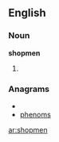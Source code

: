 ==English==
===Noun===
'''shopmen'''
# {{plural of|[[shopman]]}}

===Anagrams===
* {{alphagram|ehmnops}}
* [[phenoms#English|phenoms]]

[[ar:shopmen]]